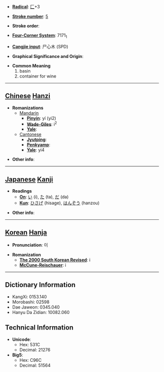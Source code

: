 * '''[[Wiktionary:Chinese radical index| Radical]]''': [[Wiktionary:Chinese radical index 匚|匚]]+3

* '''[[Wiktionary:Chinese total strokes index|Stroke number]]''': [[Wiktionary:Chinese total strokes index 5|5]]

* '''Stroke order''': 

* '''[[Wiktionary:Chinese four corner index|Four-Corner System]]''': 7171<sub>1</sub>

* '''[[Wiktionary:Chinese Cangjie index|Cangjie input]]''': 尸心木 (SPD)

* '''Graphical Significance and Origin''': 

* '''Common Meaning'''
*#basin
*# container for wine


----

== [[Chinese]] [[Hanzi]] ==

* '''Romanizations'''
** [[Mandarin]]
*** '''[[Pinyin]]''': yí (yi2)
*** '''[[Wade-Giles]]''': i<sup>2</sup>
*** '''[[Yale]]''': 
**[[Cantonese]]
***'''[[Jyutping]]''':
***'''[[Penkyamp]]''': 
***'''[[Yale]]''': yi4

* '''Other info''': 

----

== [[Japanese]] [[Kanji]] ==

* '''Readings'''
** '''[[On]]''': [[い]] (i), [[た]] (ta), [[だ]] (da)
** '''[[Kun]]''': [[ひさげ]] (hisage), [[はんぞう]] (hanzou)

* '''Other info''':  

----

== [[Korean]] [[Hanja]] ==

* '''Pronunciation''': 이

* '''Romanization'''
** '''[[The 2000 South Korean Revised Romanization|The 2000 South Korean Revised]]''': i
** '''[[McCune-Reischauer]]''': i

----

== Dictionary Information ==

* KangXi: 0153.140
* Morobashi: 02598
* Dae Jaweon: 0345.040
* Hanyu Da Zidian: 10082.060

== Technical Information ==

* '''Unicode''':
** Hex: 531C
** Decimal: 21276
* '''Big5''':
** Hex: C96C
** Decimal: 51564